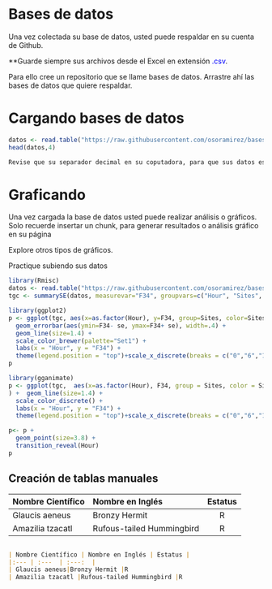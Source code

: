 \
\

# Bases de datos

Una vez colectada su base de datos, usted puede respaldar en su cuenta de Github.

**Guarde siempre sus archivos desde el Excel en extensión <span style="color:blue">.csv</span>.


Para ello cree un repositorio que se llame bases de datos.  Arrastre ahí las bases de datos que quiere respaldar.

$$
$$


# Cargando bases de datos

```r
datos <- read.table("https://raw.githubusercontent.com/osoramirez/bases_datos/master/G_Time_lmeT2.csv", sep=",", header=TRUE)
head(datos,4)
```

```markdown
Revise que su separador decimal en su coputadora, para que sus datos estén bien estrcuturados a la hora de cargarlos.
```

$$
$$


# Graficando

Una vez cargada la base de datos usted puede realizar análisis o gráficos. Solo recuerde insertar un chunk, para generar resultados o análisis gráfico en su página


Explore otros tipos de gráficos.

Practique subiendo sus datos


```r
library(Rmisc)
datos <- read.table("https://raw.githubusercontent.com/osoramirez/bases_datos/master/G_Time_lmeT2.csv", sep=",", header=TRUE)
tgc <- summarySE(datos, measurevar="F34", groupvars=c("Hour", "Sites", "Phase"))

```

```r
library(ggplot2)
p <- ggplot(tgc, aes(x=as.factor(Hour), y=F34, group=Sites, color=Sites)) +
  geom_errorbar(aes(ymin=F34- se, ymax=F34+ se), width=.4) +
  geom_line(size=1.4) +
  scale_color_brewer(palette="Set1") +
  labs(x = "Hour", y = "F34") +
  theme(legend.position = "top")+scale_x_discrete(breaks = c("0","6","12", "18", "23"))
p
```



```r
library(gganimate)
p <- ggplot(tgc,  aes(x=as.factor(Hour), F34, group = Sites, color = Sites)
) +  geom_line(size=1.4) +
  scale_color_discrete() +
  labs(x = "Hour", y = "F34") +
  theme(legend.position = "top")+scale_x_discrete(breaks = c("0","6","12", "18", "23"))

p<- p + 
  geom_point(size=3.8) +
  transition_reveal(Hour)
p
```

$$
$$

$$
$$


## Creación de tablas manuales

| Nombre Científico | Nombre en Inglés | Estatus |
|:--- | :---  | :---:  |
| Glaucis aeneus|Bronzy Hermit |R
| Amazilia tzacatl |Rufous-tailed Hummingbird |R


```markdown

| Nombre Científico | Nombre en Inglés | Estatus |
|:--- | :---  | :---:  |
| Glaucis aeneus|Bronzy Hermit |R
| Amazilia tzacatl |Rufous-tailed Hummingbird |R

```